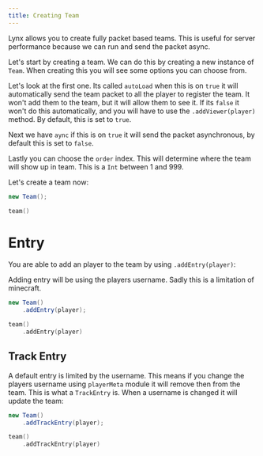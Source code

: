 ```yaml
---
title: Creating Team
---
```


Lynx allows you to create fully packet based teams. This is useful for server performance because we can run and send the packet async.

Let's start by creating a team. We can do this by creating a new instance of `Team`. When creating this you will see some options you can choose from.

Let's look at the first one. Its called `autoLoad` when this is on `true` it will automatically send the team packet to all the player to register the team. It won't add them to the team, but it will allow them to see it. If its `false` it won't do this automatically, and you will have to use the `.addViewer(player)` method. By default, this is set to `true`.

Next we have `aync` if this is on `true` it will send the packet asynchronous, by default this is set to `false`.

Lastly you can choose the `order` index. This will determine where the team will show up in team. This is a `Int` between 1 and 999.

Let's create a team now:

```java tab="Java"
new Team();
```
```kotlin tab="Kotlin"
team()
```

# Entry

You are able to add an player to the team by using `.addEntry(player)`:

<Callout title="Important" type="info">
    Adding entry will be using the players username. Sadly this is a limitation of minecraft.
</Callout>

```java tab="Java"
new Team()
    .addEntry(player);
```
```kotlin tab="Kotlin"
team()
    .addEntry(player)
```

## Track Entry

A default entry is limited by the username. This means if you change the players username using `playerMeta` module it will remove then from the team. This is what a `TrackEntry` is. When a username is changed it will update the team:

```java tab="Java"
new Team()
    .addTrackEntry(player);
```
```kotlin tab="Kotlin"
team()
    .addTrackEntry(player)
```